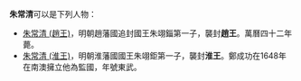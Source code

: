 '''朱常清'''可以是下列人物：
* [[朱常清_(趙王)|朱常清 (趙王)]]，明朝趙藩國追封國王朱翊錙第一子，襲封'''趙王'''。萬曆四十二年薨。
* [[朱常清_(淮王)|朱常清 (淮王)]]，明朝淮藩國國王朱翊鉅第一子，襲封'''淮王'''。鄭成功在1648年在南澳擁立他為監國，年號東武。

{{disambig|C常清|Cat=三字朱姓人名消歧义}}